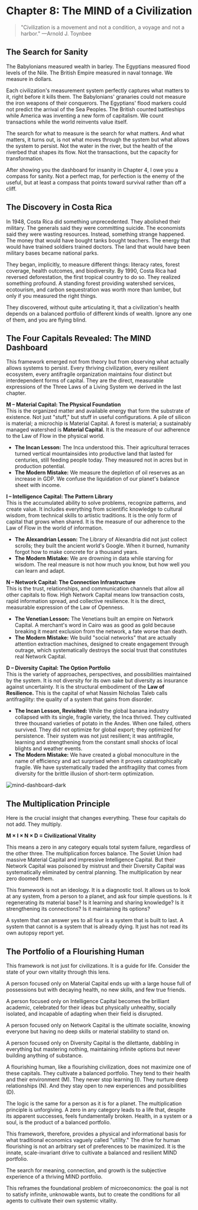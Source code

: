 # Chapter 8: The MIND of a Civilization

> "Civilization is a movement and not a condition, a voyage and not a harbor."
> —Arnold J. Toynbee

## The Search for Sanity

The Babylonians measured wealth in barley. The Egyptians measured flood levels of the Nile. The British Empire measured in naval tonnage. We measure in dollars.

Each civilization's measurement system perfectly captures what matters to it, right before it kills them. The Babylonians' granaries could not measure the iron weapons of their conquerors. The Egyptians' flood markers could not predict the arrival of the Sea Peoples. The British counted battleships while America was inventing a new form of capitalism. We count transactions while the world reinvents value itself.

The search for what to measure is the search for what matters. And what matters, it turns out, is not what moves through the system but what allows the system to persist. Not the water in the river, but the health of the riverbed that shapes its flow. Not the transactions, but the capacity for transformation.

After showing you the dashboard for insanity in Chapter 4, I owe you a compass for sanity. Not a perfect map, for perfection is the enemy of the useful, but at least a compass that points toward survival rather than off a cliff.

## The Discovery in Costa Rica

In 1948, Costa Rica did something unprecedented. They abolished their military. The generals said they were committing suicide. The economists said they were wasting resources. Instead, something strange happened. The money that would have bought tanks bought teachers. The energy that would have trained soldiers trained doctors. The land that would have been military bases became national parks.

They began, implicitly, to measure different things: literacy rates, forest coverage, health outcomes, and biodiversity. By 1990, Costa Rica had reversed deforestation, the first tropical country to do so. They realized something profound. A standing forest providing watershed services, ecotourism, and carbon sequestration was worth more than lumber, but only if you measured the right things.

They discovered, without quite articulating it, that a civilization's health depends on a balanced portfolio of different kinds of wealth. Ignore any one of them, and you are flying blind.

## The Four Capitals Revealed: The MIND Dashboard

This framework emerged not from theory but from observing what actually allows systems to persist. Every thriving civilization, every resilient ecosystem, every antifragile organization maintains four distinct but interdependent forms of capital. They are the direct, measurable expressions of the Three Laws of a Living System we derived in the last chapter.

**M – Material Capital: The Physical Foundation**  
This is the organized matter and available energy that form the substrate of existence. Not just "stuff," but stuff in useful configurations. A pile of silicon is material; a microchip is Material Capital. A forest is material; a sustainably managed watershed is **Material Capital.** It is the measure of our adherence to the Law of Flow in the physical world.

- **The Incan Lesson:** The Inca understood this. Their agricultural terraces turned vertical mountainsides into productive land that lasted for centuries, still feeding people today. They measured not in acres but in production potential.
- **The Modern Mistake:** We measure the depletion of oil reserves as an increase in GDP. We confuse the liquidation of our planet's balance sheet with income.

**I – Intelligence Capital: The Pattern Library**  
This is the accumulated ability to solve problems, recognize patterns, and create value. It includes everything from scientific knowledge to cultural wisdom, from technical skills to artistic traditions. It is the only form of capital that grows when shared. It is the measure of our adherence to the Law of Flow in the world of information.

- **The Alexandrian Lesson:** The Library of Alexandria did not just collect scrolls; they built the ancient world's Google. When it burned, humanity forgot how to make concrete for a thousand years.
- **The Modern Mistake:** We are drowning in data while starving for wisdom. The real measure is not how much you know, but how well you can learn and adapt.

**N – Network Capital: The Connection Infrastructure**  
This is the trust, relationships, and communication channels that allow all other capitals to flow. High Network Capital means low transaction costs, rapid information spread, and collective resilience. It is the direct, measurable expression of the Law of Openness.

- **The Venetian Lesson:** The Venetians built an empire on Network Capital. A merchant's word in Cairo was as good as gold because breaking it meant exclusion from the network, a fate worse than death.
- **The Modern Mistake:** We build "social networks" that are actually attention extraction machines, designed to create engagement through outrage, which systematically destroys the social trust that constitutes real Network Capital.

**D – Diversity Capital: The Option Portfolio**  
This is the variety of approaches, perspectives, and possibilities maintained by the system. It is not diversity for its own sake but diversity as insurance against uncertainty. It is the structural embodiment of the **Law of Resilience.** This is the capital of what Nassim Nicholas Taleb calls antifragility: the quality of a system that gains from disorder.

- **The Incan Lesson, Revisited:** While the global banana industry collapsed with its single, fragile variety, the Inca thrived. They cultivated three thousand varieties of potato in the Andes. When one failed, others survived. They did not optimize for global export; they optimized for persistence. Their system was not just resilient; it was antifragile, learning and strengthening from the constant small shocks of local blights and weather events.
- **The Modern Mistake:** We have created a global monoculture in the name of efficiency and act surprised when it proves catastrophically fragile. We have systematically traded the antifragility that comes from diversity for the brittle illusion of short-term optimization.

![mind-dashboard-dark](/the-last-economy/chapter-8/mind-dashboard-dark.png)

## The Multiplication Principle

Here is the crucial insight that changes everything. These four capitals do not add. They multiply.

**M × I × N × D \= Civilizational Vitality**

This means a zero in any category equals total system failure, regardless of the other three. The multiplication forces balance. The Soviet Union had massive Material Capital and impressive Intelligence Capital. But their Network Capital was poisoned by mistrust and their Diversity Capital was systematically eliminated by central planning. The multiplication by near zero doomed them.

This framework is not an ideology. It is a diagnostic tool. It allows us to look at any system, from a person to a planet, and ask four simple questions. Is it regenerating its material base? Is it learning and sharing knowledge? Is it strengthening its connections? Is it maintaining its options?

A system that can answer yes to all four is a system that is built to last. A system that cannot is a system that is already dying. It just has not read its own autopsy report yet.

## The Portfolio of a Flourishing Human

This framework is not just for civilizations. It is a guide for life. Consider the state of your own vitality through this lens.

A person focused only on Material Capital ends up with a large house full of possessions but with decaying health, no new skills, and few true friends.

A person focused only on Intelligence Capital becomes the brilliant academic, celebrated for their ideas but physically unhealthy, socially isolated, and incapable of adapting when their field is disrupted.

A person focused only on Network Capital is the ultimate socialite, knowing everyone but having no deep skills or material stability to stand on.

A person focused only on Diversity Capital is the dilettante, dabbling in everything but mastering nothing, maintaining infinite options but never building anything of substance.

A flourishing human, like a flourishing civilization, does not maximize one of these capitals. They cultivate a balanced portfolio. They tend to their health and their environment (M). They never stop learning (I). They nurture deep relationships (N). And they stay open to new experiences and possibilities (D).

The logic is the same for a person as it is for a planet. The multiplication principle is unforgiving. A zero in any category leads to a life that, despite its apparent successes, feels fundamentally broken. Health, in a system or a soul, is the product of a balanced portfolio.

This framework, therefore, provides a physical and informational basis for what traditional economics vaguely called "utility." The drive for human flourishing is not an arbitrary set of preferences to be maximized. It is the innate, scale-invariant drive to cultivate a balanced and resilient MIND portfolio.

The search for meaning, connection, and growth is the subjective experience of a thriving MIND portfolio.

This reframes the foundational problem of microeconomics: the goal is not to satisfy infinite, unknowable wants, but to create the conditions for all agents to cultivate their own systemic vitality.
